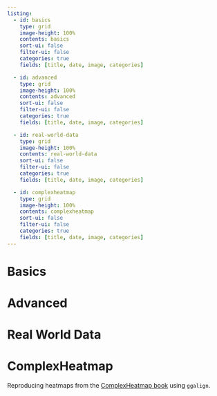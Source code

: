 ```yaml
---
listing:
  - id: basics
    type: grid
    image-height: 100%
    contents: basics
    sort-ui: false
    filter-ui: false
    categories: true
    fields: [title, date, image, categories]

  - id: advanced
    type: grid
    image-height: 100%
    contents: advanced
    sort-ui: false
    filter-ui: false
    categories: true
    fields: [title, date, image, categories]

  - id: real-world-data
    type: grid
    image-height: 100%
    contents: real-world-data
    sort-ui: false
    filter-ui: false
    categories: true
    fields: [title, date, image, categories]

  - id: complexheatmap
    type: grid
    image-height: 100%
    contents: complexheatmap
    sort-ui: false
    filter-ui: false
    categories: true
    fields: [title, date, image, categories]
---
```


# Basics

:::{#basics}
:::

# Advanced

:::{#advanced}
:::

# Real World Data

:::{#real-world-data}
:::

# ComplexHeatmap
Reproducing heatmaps from the [ComplexHeatmap book](https://jokergoo.github.io/ComplexHeatmap-reference/book/index.html) using `ggalign`.

:::{#complexheatmap}
:::
